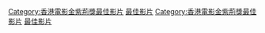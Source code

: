 {{Navbox
|name  = 香港電影金紫荊獎最佳影片
|title = {{{1|}}}[[香港電影金紫荊獎]]最佳影片
|titlestyle = background: #B399FF
|listclass = hlist
|list1 = * 1996 [[女人四十]]
* 1997 [[甜蜜蜜 (電影)|甜蜜蜜]]
* 1998 [[香港製造]]
* 1999 [[野獸刑警]]
* 2000 [[鎗火]]
* 2001 [[臥虎藏龍 (電影)|臥虎藏龍]]
|list2 = * 2002 [[少林足球]]
* 2003 [[無間道]]
* 2004 [[PTU (電影)|PTU]]
* 2005 [[功夫 (电影)|功夫]]
* 2006 [[黑社會 (電影)|黑社會]]
* 2007 [[放·逐]]、[[父子 (電影)|父子]]、[[墨攻 (电影)|墨攻]]

|below = 註：2007年（第十二屆），[[香港影評人協會]]宣佈暫停舉辦金紫荊獎。
}}
<noinclude>
[[Category:香港電影金紫荊獎最佳影片]]
[[Category:香港電影金紫荊獎模板|最佳影片]]
</noinclude>
<noinclude>
[[Category:香港電影金紫荊獎最佳影片]]
[[Category:香港電影金紫荊獎模板|最佳影片]]
</noinclude>